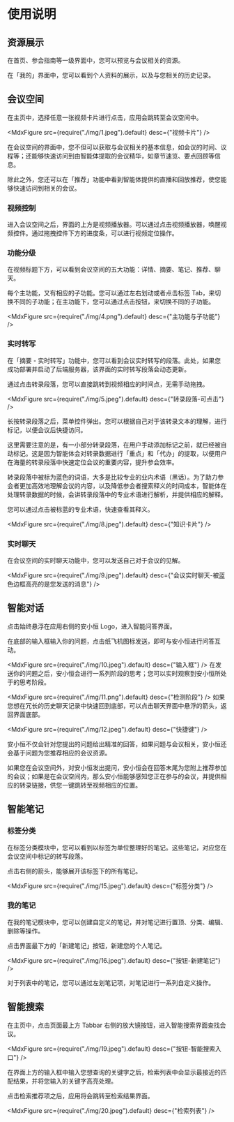 
# 使用说明

## 资源展示

在首页、参会指南等一级界面中，您可以预览与会议相关的资源。

在「我的」界面中，您可以看到个人资料的展示，以及与您相关的历史记录。

## 会议空间

在主页中，选择任意一张视频卡片进行点击，应用会跳转至会议空间中。

<MdxFigure src={require("./img/1.jpeg").default} desc={"视频卡片"} />

在会议空间的界面中，您不但可以获取与会议相关的基本信息，如会议的时间、议程等；还能够快速访问到由智能体提取的会议精华，如章节速览、要点回顾等信息。

除此之外，您还可以在「推荐」功能中看到智能体提供的直播和回放推荐，使您能够快速访问到相关的会议。

### 视频控制

进入会议空间之后，界面的上方是视频播放器。可以通过点击视频播放器，唤醒视频控件。通过拖拽控件下方的进度条，可以进行视频定位操作。

<div className="row row--no-gutters">
  <div className="col">
    <MdxFigure src={require("./img/2.jpeg").default} desc={"视频控件-未唤醒"} />
  </div>
  <div className="col">
    <MdxFigure src={require("./img/3.jpeg").default} desc={"视频控件-已唤醒"} />
  </div>
</div>

### 功能分级

在视频标题下方，可以看到会议空间的五大功能：详情、摘要、笔记、推荐、聊天。

每个主功能，又有相应的子功能。您可以通过左右划动或者点击标签 Tab，来切换不同的子功能；在主功能下，您可以通过点击按钮，来切换不同的子功能。

<MdxFigure src={require("./img/4.png").default} desc={"主功能与子功能"} />

### 实时转写

在「摘要 - 实时转写」功能中，您可以看到会议实时转写的段落。此处，如果您成功部署并启动了后端服务器，该界面的实时转写段落会动态更新。

通过点击转录段落，您可以直接跳转到视频相应的时间点，无需手动拖拽。

<MdxFigure src={require("./img/5.jpeg").default} desc={"转录段落-可点击"} />

长按转录段落之后，菜单控件弹出。您可以根据自己对于该转录文本的理解，进行标记，以便会议后快捷访问。

这里需要注意的是，有一小部分转录段落，在用户手动添加标记之前，就已经被自动标记。这是因为智能体会对转录数据进行「重点」和「代办」的提取，以便用户在海量的转录段落中快速定位会议的重要内容，提升参会效率。

<div className="row row--no-gutters">
  <div className="col">
    <MdxFigure src={require("./img/6.jpeg").default} desc={"转录段落-长按"} />
  </div>
  <div className="col">
    <MdxFigure src={require("./img/7.jpeg").default} desc={"转录段落-已标记"} />
  </div>
</div>

转录段落中被标为蓝色的词语，大多是比较专业的业内术语（黑话）。为了助力参会者更加高效地理解会议的内容，以及降低参会者搜索释义的时间成本，智能体在处理转录数据的时候，会讲转录段落中的专业术语进行解析，并提供相应的解释。

您可以通过点击被标蓝的专业术语，快速查看其释义。

<MdxFigure src={require("./img/8.jpeg").default} desc={"知识卡片"} />

### 实时聊天

在会议空间的实时聊天功能中，您可以发送自己对于会议的见解。

<MdxFigure
  src={require("./img/9.jpeg").default}
  desc={"会议实时聊天-被蓝色边框高亮的是您发送的消息"}
/>

## 智能对话

点击始终悬浮在应用右侧的安小恒 Logo，进入智能问答界面。

在底部的输入框输入你的问题，点击纸飞机图标发送，即可与安小恒进行问答互动。

<MdxFigure src={require("./img/10.jpeg").default} desc={"输入框"} />
在发送你的问题之后，安小恒会进行一系列阶段的思考；您可以实时观察到安小恒所处于的思考阶段。

<MdxFigure src={require("./img/11.png").default} desc={"检测阶段"} />
如果您想在冗长的历史聊天记录中快速回到底部，可以点击聊天界面中悬浮的箭头，返回界面底部。

<MdxFigure src={require("./img/12.jpeg").default} desc={"快捷键"} />

安小恒不仅会针对您提出的问题给出精准的回答，如果问题与会议相关，安小恒还会基于问题为您推荐相应的会议资源。

如果您在会议空间外，对安小恒发出提问，安小恒会在回答末尾为您附上推荐参加的会议；如果是在会议空间内，那么安小恒能够感知您正在参与的会议，并提供相应的转录链接，供您一键跳转至视频相应的位置。

<div className="row row--no-gutters">
  <div className="col">
    <MdxFigure
      src={require("./img/13.jpeg").default}
      desc={"会议空间外：推荐会议"}
    />
  </div>
  <div className="col">
    <MdxFigure
      src={require("./img/14.jpeg").default}
      desc={"会议空间内：推荐转录内容"}
    />
  </div>
</div>

## 智能笔记

### 标签分类

在标签分类模块中，您可以看到以标签为单位整理好的笔记。这些笔记，对应您在会议空间中标记的转写段落。

点击右侧的箭头，能够展开该标签下的所有笔记。

<MdxFigure src={require("./img/15.jpeg").default} desc={"标签分类"} />

### 我的笔记

在我的笔记模块中，您可以创建自定义的笔记，并对笔记进行置顶、分类、编辑、删除等操作。

点击界面最下方的「新建笔记」按钮，新建您的个人笔记。

<MdxFigure src={require("./img/16.jpeg").default} desc={"按钮-新建笔记"} />

对于列表中的笔记，您可以通过左划笔记项，对笔记进行一系列自定义操作。

<div className="row row--no-gutters">
  <div className="col">
    <MdxFigure src={require("./img/17.jpeg").default} desc={"笔记项"} />
  </div>
  <div className="col">
    <MdxFigure src={require("./img/18.png").default} desc={"笔记操作"} />
  </div>
</div>

## 智能搜索

在主页中，点击页面最上方 Tabbar 右侧的放大镜按钮，进入智能搜索界面查找会议。

<MdxFigure src={require("./img/19.jpeg").default} desc={"按钮-智能搜索入口"} />

在界面上方的输入框中输入您想查询的关键字之后，检索列表中会显示最接近的匹配结果，并将您输入的关键字高亮处理。

点击检索推荐项之后，应用将会跳转至检索结果界面。

<MdxFigure src={require("./img/20.jpeg").default} desc={"检索列表"} />
